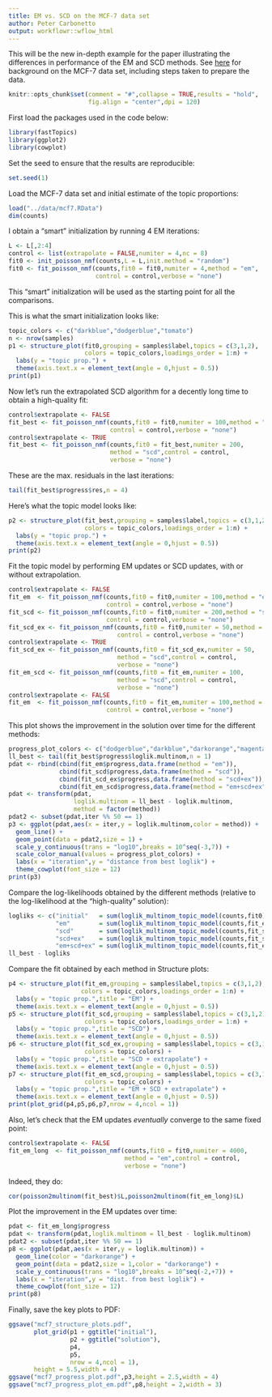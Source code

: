 ```yaml
---
title: EM vs. SCD on the MCF-7 data set
author: Peter Carbonetto
output: workflowr::wflow_html
---
```


This will be the new in-depth example for the paper illustrating the
differences in performance of the EM and SCD methods. See
[here](https://stephenslab.github.io/single-cell-jamboree/mcf7.html)
for background on the MCF-7 data set, including steps taken to prepare
the data.

```r
knitr::opts_chunk$set(comment = "#",collapse = TRUE,results = "hold",
                      fig.align = "center",dpi = 120)
```

First load the packages used in the code below:

```r
library(fastTopics)
library(ggplot2)
library(cowplot)
```

Set the seed to ensure that the results are reproducible:

```r
set.seed(1)
```

Load the MCF-7 data set and initial estimate of the topic proportions:

```r
load("../data/mcf7.RData")
dim(counts)
```

I obtain a "smart" initialization by running 4 EM iterations:

```r
L <- L[,2:4]
control <- list(extrapolate = FALSE,numiter = 4,nc = 8)
fit0 <- init_poisson_nmf(counts,L = L,init.method = "random")
fit0 <- fit_poisson_nmf(counts,fit0 = fit0,numiter = 4,method = "em",
                        control = control,verbose = "none")
```

This "smart" initialization will be used as the starting point for
all the comparisons.

This is what the smart initialization looks like:

```r
topic_colors <- c("darkblue","dodgerblue","tomato")
n <- nrow(samples)
p1 <- structure_plot(fit0,grouping = samples$label,topics = c(3,1,2),
                     colors = topic_colors,loadings_order = 1:n) +
  labs(y = "topic prop.") +
  theme(axis.text.x = element_text(angle = 0,hjust = 0.5))
print(p1)
```

Now let's run the extrapolated SCD algorithm for a decently long time
to obtain a high-quality fit:

```r
control$extrapolate <- FALSE
fit_best <- fit_poisson_nmf(counts,fit0 = fit0,numiter = 100,method = "scd",
                            control = control,verbose = "none")
control$extrapolate <- TRUE
fit_best <- fit_poisson_nmf(counts,fit0 = fit_best,numiter = 200,
                            method = "scd",control = control,
							verbose = "none")
```

These are the max. residuals in the last iterations:

```r
tail(fit_best$progress$res,n = 4)
```

Here's what the topic model looks like:

```r
p2 <- structure_plot(fit_best,grouping = samples$label,topics = c(3,1,2),
                     colors = topic_colors,loadings_order = 1:n) +
  labs(y = "topic prop.") +
  theme(axis.text.x = element_text(angle = 0,hjust = 0.5))
print(p2)
```

Fit the topic model by performing EM updates or SCD updates, with or
without extrapolation.

```r
control$extrapolate <- FALSE
fit_em  <- fit_poisson_nmf(counts,fit0 = fit0,numiter = 100,method = "em",
                           control = control,verbose = "none")
fit_scd <- fit_poisson_nmf(counts,fit0 = fit0,numiter = 200,method = "scd",
                           control = control,verbose = "none")
fit_scd_ex <- fit_poisson_nmf(counts,fit0 = fit0,numiter = 50,method = "scd",
                              control = control,verbose = "none")
control$extrapolate <- TRUE
fit_scd_ex <- fit_poisson_nmf(counts,fit0 = fit_scd_ex,numiter = 50,
                              method = "scd",control = control,
							  verbose = "none")
fit_em_scd <- fit_poisson_nmf(counts,fit0 = fit_em,numiter = 100,
                              method = "scd",control = control,
							  verbose = "none")
control$extrapolate <- FALSE
fit_em  <- fit_poisson_nmf(counts,fit0 = fit_em,numiter = 100,method = "em",
                           control = control,verbose = "none")
```

This plot shows the improvement in the solution over time for the
different methods:

```r
progress_plot_colors <- c("dodgerblue","darkblue","darkorange","magenta")
ll_best <- tail(fit_best$progress$loglik.multinom,n = 1)
pdat <- rbind(cbind(fit_em$progress,data.frame(method = "em")),
              cbind(fit_scd$progress,data.frame(method = "scd")),
			  cbind(fit_scd_ex$progress,data.frame(method = "scd+ex")),
			  cbind(fit_em_scd$progress,data.frame(method = "em+scd+ex")))
pdat <- transform(pdat,
                  loglik.multinom = ll_best - loglik.multinom,
                  method = factor(method))
pdat2 <- subset(pdat,iter %% 50 == 1)
p3 <- ggplot(pdat,aes(x = iter,y = loglik.multinom,color = method)) +
  geom_line() +
  geom_point(data = pdat2,size = 1) +
  scale_y_continuous(trans = "log10",breaks = 10^seq(-3,7)) +
  scale_color_manual(values = progress_plot_colors) +
  labs(x = "iteration",y = "distance from best loglik") +
  theme_cowplot(font_size = 12)
print(p3)
```

Compare the log-likelihoods obtained by the different methods
(relative to the log-likelihood at the "high-quality" solution):

```r
logliks <- c("initial"   = sum(loglik_multinom_topic_model(counts,fit0)),
             "em"        = sum(loglik_multinom_topic_model(counts,fit_em)),
             "scd"       = sum(loglik_multinom_topic_model(counts,fit_scd)),
             "scd+ex"    = sum(loglik_multinom_topic_model(counts,fit_scd_ex)),
             "em+scd+ex" = sum(loglik_multinom_topic_model(counts,fit_em_scd)))
ll_best - logliks
```

Compare the fit obtained by each method in Structure plots:

```r
p4 <- structure_plot(fit_em,grouping = samples$label,topics = c(3,1,2),
                    colors = topic_colors,loadings_order = 1:n) +
  labs(y = "topic prop.",title = "EM") +
  theme(axis.text.x = element_text(angle = 0,hjust = 0.5))
p5 <- structure_plot(fit_scd,grouping = samples$label,topics = c(3,1,2),
                     colors = topic_colors,loadings_order = 1:n) +
  labs(y = "topic prop.",title = "SCD") +
  theme(axis.text.x = element_text(angle = 0,hjust = 0.5))
p6 <- structure_plot(fit_scd_ex,grouping = samples$label,topics = c(3,1,2),
                     colors = topic_colors) +
  labs(y = "topic prop.",title = "SCD + extrapolate") +
  theme(axis.text.x = element_text(angle = 0,hjust = 0.5))
p7 <- structure_plot(fit_em_scd,grouping = samples$label,topics = c(3,1,2),
                     colors = topic_colors) +
  labs(y = "topic prop.",title = "EM + SCD + extrapolate") +
  theme(axis.text.x = element_text(angle = 0,hjust = 0.5))
print(plot_grid(p4,p5,p6,p7,nrow = 4,ncol = 1))
```

Also, let's check that the EM updates *eventually* converge to the
same fixed point:

```r
control$extrapolate <- FALSE
fit_em_long  <- fit_poisson_nmf(counts,fit0 = fit0,numiter = 4000,
                                method = "em",control = control,
                                verbose = "none")
```

Indeed, they do:

```r
cor(poisson2multinom(fit_best)$L,poisson2multinom(fit_em_long)$L)
```

Plot the improvement in the EM updates over time:

```r
pdat <- fit_em_long$progress
pdat <- transform(pdat,loglik.multinom = ll_best - loglik.multinom)
pdat2 <- subset(pdat,iter %% 50 == 1)
p8 <- ggplot(pdat,aes(x = iter,y = loglik.multinom)) +
  geom_line(color = "darkorange") +
  geom_point(data = pdat2,size = 1,color = "darkorange") +
  scale_y_continuous(trans = "log10",breaks = 10^seq(-2,+7)) +
  labs(x = "iteration",y = "dist. from best loglik") +
  theme_cowplot(font_size = 12)
print(p8)
```

Finally, save the key plots to PDF:

```r
ggsave("mcf7_structure_plots.pdf",
       plot_grid(p1 + ggtitle("initial"),
	             p2 + ggtitle("solution"),
				 p4,
				 p5,
				 nrow = 4,ncol = 1),
	   height = 5.5,width = 4)
ggsave("mcf7_progress_plot.pdf",p3,height = 2.5,width = 4)
ggsave("mcf7_progress_plot_em.pdf",p8,height = 2,width = 3)
```
